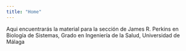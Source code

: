---
title: "Home"
---

Aqui encuentrarás la material para la sección de James R. Perkins en Biología de Sistemas, Grado en Ingeniería de la Salud, Universidad de Málaga
